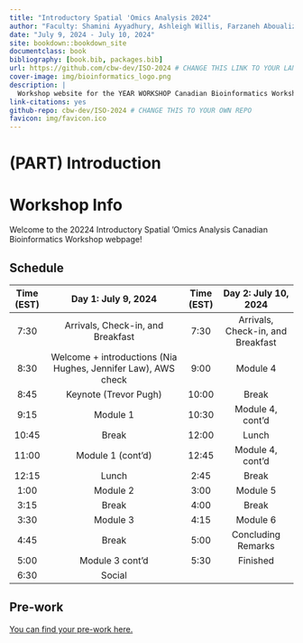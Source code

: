 ```yaml
--- 
title: "Introductory Spatial 'Omics Analysis 2024"
author: "Faculty: Shamini Ayyadhury, Ashleigh Willis, Farzaneh Aboualizadeh, Melanie Peralta, Trevor Pugh, Nia Hughes, Jennifer Law"
date: "July 9, 2024 - July 10, 2024"
site: bookdown::bookdown_site
documentclass: book
bibliography: [book.bib, packages.bib]
url: https://github.com/cbw-dev/ISO-2024 # CHANGE THIS LINK TO YOUR LANDING PAGE LINK
cover-image: img/bioinformatics_logo.png
description: |
  Workshop website for the YEAR WORKSHOP Canadian Bioinformatics Workshop
link-citations: yes
github-repo: cbw-dev/ISO-2024 # CHANGE THIS TO YOUR OWN REPO
favicon: img/favicon.ico
---
```


# (PART) Introduction {-}

# Workshop Info

Welcome to the 20224 Introductory Spatial 'Omics Analysis Canadian Bioinformatics Workshop webpage!  

## Schedule

| **Time (EST)** |                    **Day 1: July 9, 2024**                    | **Time (EST)** |      **Day 2: July 10, 2024**     |
|:--------------:|:-------------------------------------------------------------:|:--------------:|:---------------------------------:|
|      7:30      |               Arrivals, Check-in, and Breakfast               |      7:30      | Arrivals, Check-in, and Breakfast |
|      8:30      | Welcome + introductions (Nia Hughes, Jennifer Law), AWS check |      9:00      |              Module 4             |
|      8:45      |                     Keynote (Trevor Pugh)                     |      10:00     |               Break               |
|      9:15      |                            Module 1                           |      10:30     |          Module 4, cont’d         |
|      10:45     |                             Break                             |      12:00     |               Lunch               |
|      11:00     |                       Module 1 (cont’d)                       |      12:45     |          Module 4, cont’d         |
|      12:15     |                             Lunch                             |      2:45      |               Break               |
|      1:00      |                            Module 2                           |      3:00      |              Module 5             |
|      3:15      |                             Break                             |      4:00      |               Break               |
|      3:30      |                            Module 3                           |      4:15      |              Module 6             |
|      4:45      |                             Break                             |      5:00      |         Concluding Remarks        |
|      5:00      |                        Module 3 cont’d                        |      5:30      |              Finished             |
|      6:30      |                             Social                            |                |                                   |

## Pre-work

[You can find your pre-work here.](https://docs.google.com/forms/d/e/1FAIpQLSfumnxX1DmuJ9Ve8veUzTAxzwS7eKyA8DilyO7fUoHK_U4U1w/viewform)
